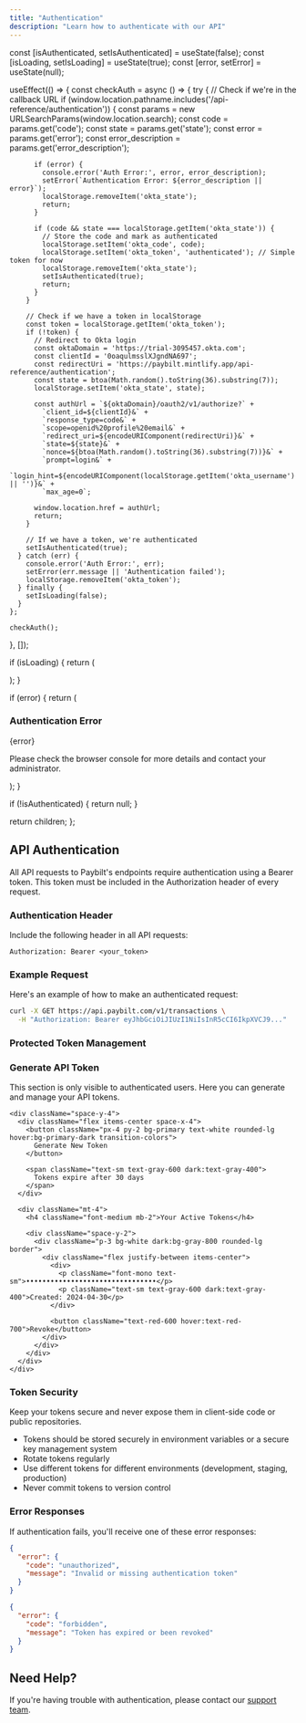 ```yaml
---
title: "Authentication"
description: "Learn how to authenticate with our API"
---
```


  const [isAuthenticated, setIsAuthenticated] = useState(false);
  const [isLoading, setIsLoading] = useState(true);
  const [error, setError] = useState(null);
  
  useEffect(() => {
    const checkAuth = async () => {
      try {
        // Check if we're in the callback URL
        if (window.location.pathname.includes('/api-reference/authentication')) {
          const params = new URLSearchParams(window.location.search);
          const code = params.get('code');
          const state = params.get('state');
          const error = params.get('error');
          const error_description = params.get('error_description');
          
          if (error) {
            console.error('Auth Error:', error, error_description);
            setError(`Authentication Error: ${error_description || error}`);
            localStorage.removeItem('okta_state');
            return;
          }
          
          if (code && state === localStorage.getItem('okta_state')) {
            // Store the code and mark as authenticated
            localStorage.setItem('okta_code', code);
            localStorage.setItem('okta_token', 'authenticated'); // Simple token for now
            localStorage.removeItem('okta_state');
            setIsAuthenticated(true);
            return;
          }
        }

        // Check if we have a token in localStorage
        const token = localStorage.getItem('okta_token');
        if (!token) {
          // Redirect to Okta login
          const oktaDomain = 'https://trial-3095457.okta.com';
          const clientId = '0oaqulmsslXJgndNA697';
          const redirectUri = 'https://paybilt.mintlify.app/api-reference/authentication';
          const state = btoa(Math.random().toString(36).substring(7));
          localStorage.setItem('okta_state', state);
          
          const authUrl = `${oktaDomain}/oauth2/v1/authorize?` +
            `client_id=${clientId}&` +
            `response_type=code&` +
            `scope=openid%20profile%20email&` +
            `redirect_uri=${encodeURIComponent(redirectUri)}&` +
            `state=${state}&` +
            `nonce=${btoa(Math.random().toString(36).substring(7))}&` +
            `prompt=login&` +
            `login_hint=${encodeURIComponent(localStorage.getItem('okta_username') || '')}&` +
            `max_age=0`;

          window.location.href = authUrl;
          return;
        }

        // If we have a token, we're authenticated
        setIsAuthenticated(true);
      } catch (err) {
        console.error('Auth Error:', err);
        setError(err.message || 'Authentication failed');
        localStorage.removeItem('okta_token');
      } finally {
        setIsLoading(false);
      }
    };

    checkAuth();
  }, []);

  if (isLoading) {
    return (
      <div className="flex items-center justify-center min-h-[60vh]">
        <div className="relative w-16 h-16">
          <div className="absolute inset-0 border-4 border-primary/20 rounded-full"></div>
          <div className="absolute inset-0 border-4 border-primary border-t-transparent rounded-full animate-spin"></div>
        </div>
      </div>
    );
  }

  if (error) {
    return (
      <div className="mt-8 p-6 border rounded-lg bg-red-50 dark:bg-red-900/20">
        <h3 className="text-xl font-semibold mb-4 text-red-600 dark:text-red-400">Authentication Error</h3>
        <p className="text-red-600 dark:text-red-400">{error}</p>
        <p className="mt-4 text-sm text-red-600 dark:text-red-400">
          Please check the browser console for more details and contact your administrator.
        </p>
      </div>
    );
  }

  if (!isAuthenticated) {
    return null;
  }

  return children;
};

## API Authentication

All API requests to Paybilt's endpoints require authentication using a Bearer token. This token must be included in the Authorization header of every request.

### Authentication Header

Include the following header in all API requests:

```http
Authorization: Bearer <your_token>
```

### Example Request

Here's an example of how to make an authenticated request:

```bash
curl -X GET https://api.paybilt.com/v1/transactions \
  -H "Authorization: Bearer eyJhbGciOiJIUzI1NiIsInR5cCI6IkpXVCJ9..."
```

### Protected Token Management

<AuthCheck>
  <div className="mt-8 p-6 border rounded-lg bg-gray-50 dark:bg-gray-900">
    <h3 className="text-xl font-semibold mb-4">Generate API Token</h3>
    <p className="mb-4">This section is only visible to authenticated users. Here you can generate and manage your API tokens.</p>

    <div className="space-y-4">
      <div className="flex items-center space-x-4">
        <button className="px-4 py-2 bg-primary text-white rounded-lg hover:bg-primary-dark transition-colors">
          Generate New Token
        </button>

        <span className="text-sm text-gray-600 dark:text-gray-400">
          Tokens expire after 30 days
        </span>
      </div>

      <div className="mt-4">
        <h4 className="font-medium mb-2">Your Active Tokens</h4>

        <div className="space-y-2">
          <div className="p-3 bg-white dark:bg-gray-800 rounded-lg border">
            <div className="flex justify-between items-center">
              <div>
                <p className="font-mono text-sm">••••••••••••••••••••••••••••••••</p>
                <p className="text-sm text-gray-600 dark:text-gray-400">Created: 2024-04-30</p>
              </div>

              <button className="text-red-600 hover:text-red-700">Revoke</button>
            </div>
          </div>
        </div>
      </div>
    </div>
  </div>
</AuthCheck>

### Token Security

<Warning>
  Keep your tokens secure and never expose them in client-side code or public repositories.
</Warning>

- Tokens should be stored securely in environment variables or a secure key management system
- Rotate tokens regularly
- Use different tokens for different environments (development, staging, production)
- Never commit tokens to version control

### Error Responses

If authentication fails, you'll receive one of these error responses:

```json
{
  "error": {
    "code": "unauthorized",
    "message": "Invalid or missing authentication token"
  }
}
```

```json
{
  "error": {
    "code": "forbidden",
    "message": "Token has expired or been revoked"
  }
}
```

## Need Help?

If you're having trouble with authentication, please contact our [support team](mailto:support@paybilt.com).